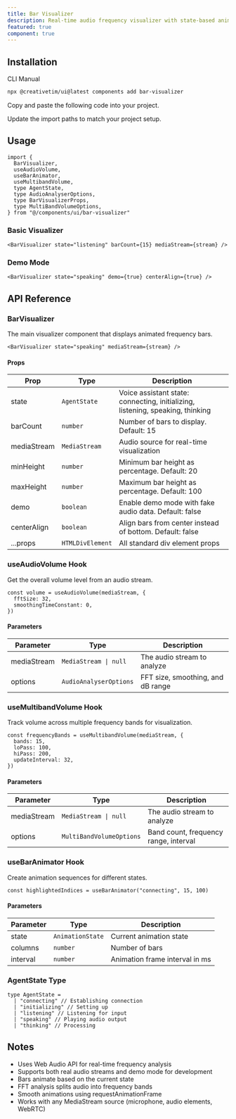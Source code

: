```yaml
---
title: Bar Visualizer
description: Real-time audio frequency visualizer with state-based animations for voice agents and audio interfaces.
featured: true
component: true
---
```


<ComponentPreview
  name="bar-visualizer-demo"
  description="A bar visualizer showing audio frequency bands with various states."
/>

## Installation

<CodeTabs>

<TabsList>
  <TabsTrigger value="cli">CLI</TabsTrigger>
  <TabsTrigger value="manual">Manual</TabsTrigger>
</TabsList>
<TabsContent value="cli">

```bash
npx @creativetim/ui@latest components add bar-visualizer
```

</TabsContent>

<TabsContent value="manual">

<Steps>

<Step>Copy and paste the following code into your project.</Step>

<ComponentSource
  name="bar-visualizer"
  title="components/ui/bar-visualizer.tsx"
/>

<Step>Update the import paths to match your project setup.</Step>

</Steps>

</TabsContent>

</CodeTabs>

## Usage

```tsx showLineNumbers
import {
  BarVisualizer,
  useAudioVolume,
  useBarAnimator,
  useMultibandVolume,
  type AgentState,
  type AudioAnalyserOptions,
  type BarVisualizerProps,
  type MultiBandVolumeOptions,
} from "@/components/ui/bar-visualizer"
```

### Basic Visualizer

```tsx showLineNumbers
<BarVisualizer state="listening" barCount={15} mediaStream={stream} />
```

### Demo Mode

```tsx showLineNumbers
<BarVisualizer state="speaking" demo={true} centerAlign={true} />
```

## API Reference

### BarVisualizer

The main visualizer component that displays animated frequency bars.

```tsx
<BarVisualizer state="speaking" mediaStream={stream} />
```

#### Props

| Prop        | Type             | Description                                                                    |
| ----------- | ---------------- | ------------------------------------------------------------------------------ |
| state       | `AgentState`     | Voice assistant state: connecting, initializing, listening, speaking, thinking |
| barCount    | `number`         | Number of bars to display. Default: 15                                         |
| mediaStream | `MediaStream`    | Audio source for real-time visualization                                       |
| minHeight   | `number`         | Minimum bar height as percentage. Default: 20                                  |
| maxHeight   | `number`         | Maximum bar height as percentage. Default: 100                                 |
| demo        | `boolean`        | Enable demo mode with fake audio data. Default: false                          |
| centerAlign | `boolean`        | Align bars from center instead of bottom. Default: false                       |
| ...props    | `HTMLDivElement` | All standard div element props                                                 |

### useAudioVolume Hook

Get the overall volume level from an audio stream.

```tsx
const volume = useAudioVolume(mediaStream, {
  fftSize: 32,
  smoothingTimeConstant: 0,
})
```

#### Parameters

| Parameter   | Type                   | Description                       |
| ----------- | ---------------------- | --------------------------------- |
| mediaStream | `MediaStream \| null`  | The audio stream to analyze       |
| options     | `AudioAnalyserOptions` | FFT size, smoothing, and dB range |

### useMultibandVolume Hook

Track volume across multiple frequency bands for visualization.

```tsx
const frequencyBands = useMultibandVolume(mediaStream, {
  bands: 15,
  loPass: 100,
  hiPass: 200,
  updateInterval: 32,
})
```

#### Parameters

| Parameter   | Type                     | Description                           |
| ----------- | ------------------------ | ------------------------------------- |
| mediaStream | `MediaStream \| null`    | The audio stream to analyze           |
| options     | `MultiBandVolumeOptions` | Band count, frequency range, interval |

### useBarAnimator Hook

Create animation sequences for different states.

```tsx
const highlightedIndices = useBarAnimator("connecting", 15, 100)
```

#### Parameters

| Parameter | Type             | Description                    |
| --------- | ---------------- | ------------------------------ |
| state     | `AnimationState` | Current animation state        |
| columns   | `number`         | Number of bars                 |
| interval  | `number`         | Animation frame interval in ms |

### AgentState Type

```tsx
type AgentState =
  | "connecting" // Establishing connection
  | "initializing" // Setting up
  | "listening" // Listening for input
  | "speaking" // Playing audio output
  | "thinking" // Processing
```

## Notes

- Uses Web Audio API for real-time frequency analysis
- Supports both real audio streams and demo mode for development
- Bars animate based on the current state
- FFT analysis splits audio into frequency bands
- Smooth animations using requestAnimationFrame
- Works with any MediaStream source (microphone, audio elements, WebRTC)
